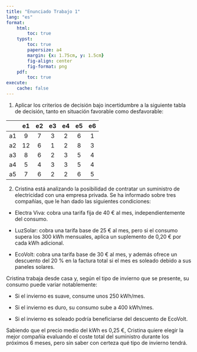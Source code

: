 ```yaml
---
title: "Enunciado Trabajo 1"
lang: "es"
format: 
    html:
        toc: true
    typst: 
        toc: true
        papersize: a4
        margin: {x: 1.75cm, y: 1.5cm}
        fig-align: center
        fig-format: png
    pdf: 
        toc: true
execute:
    cache: false
---
```


1. Aplicar los criterios de decisión bajo incertidumbre a la siguiente tabla de decisión, tanto en situación favorable como desfavorable:

|     | e1  | e2  | e3  | e4  | e5  | e6  |
|:---:|:---:|:---:|:---:|:---:|:---:|:---:|
| a1  |  9  |  7  |  3  |  2  |  6  |  1  |
| a2  | 12  |  6  |  1  |  2  |  8  |  3  |
| a3  |  8  |  6  |  2  |  3  |  5  |  4  |
| a4  |  5  |  4  |  3  |  3  |  5  |  4  |
| a5  |  7  |  6  |  2  |  2  |  6  |  5  |



2. Cristina está analizando la posibilidad de contratar un suministro de electricidad con una empresa privada. Se ha informado sobre tres compañías, que le han dado las siguientes condiciones:

-   Electra Viva: cobra una tarifa fija de 40 € al mes, independientemente del consumo.

-   LuzSolar: cobra una tarifa base de 25 € al mes, pero si el consumo supera los 300 kWh mensuales, aplica un suplemento de 0,20 € por cada kWh adicional.

-   EcoVolt: cobra una tarifa base de 30 € al mes, y además ofrece un descuento del 20 % en la factura total si el mes es soleado debido a sus paneles solares.

Cristina trabaja desde casa y, según el tipo de invierno que se presente, su consumo puede variar notablemente:

-   Si el invierno es suave, consume unos 250 kWh/mes.

-   Si el invierno es duro, su consumo sube a 400 kWh/mes.

-   Si el invierno es soleado podría beneficiarse del descuento de EcoVolt.

Sabiendo que el precio medio del kWh es 0,25 €, Cristina quiere elegir la mejor compañía evaluando el coste total del suministro durante los próximos 6 meses, pero sin saber con certeza qué tipo de invierno tendrá.
